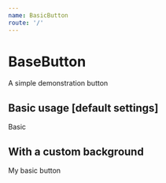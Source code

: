 ```yaml
---
name: BasicButton
route: '/'
---
```



# BaseButton

A simple demonstration button

<Props of={BaseButton}></Props>

## Basic usage [default settings]

<Playground>
  <BaseButton>Basic</BaseButton>
</Playground>

## With a custom background

<Playground>
  <BaseButton theme={{ background: 'red' }}>My basic button</BaseButton>
</Playground>
